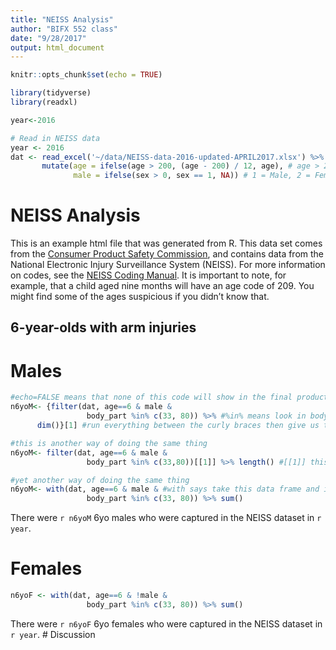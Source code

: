 ```yaml
---
title: "NEISS Analysis"
author: "BIFX 552 class"
date: "9/28/2017"
output: html_document
---
```


```r
knitr::opts_chunk$set(echo = TRUE)

library(tidyverse)
library(readxl)

year<-2016

# Read in NEISS data
year <- 2016
dat <- read_excel('~/data/NEISS-data-2016-updated-APRIL2017.xlsx') %>%
       mutate(age = ifelse(age > 200, (age - 200) / 12, age), # age > 200 is coded in months since birth + 200
              male = ifelse(sex > 0, sex == 1, NA)) # 1 = Male, 2 = Female, 0 = Unknown
```

# NEISS Analysis

This is an example html file that was generated from R. This data set comes from the [Consumer Product Safety Commission](https://www.cpsc.gov/Research--Statistics), and contains data from the National Electronic Injury Surveillance System (NEISS). For more information on codes, see the [NEISS Coding Manual](https://www.cpsc.gov/s3fs-public/2017NEISSCodingManualCPSConlyNontrauma.pdf). It is important to note, for example, that a child aged nine months will have an age code of 209. You might find some of the ages suspicious if you didn't know that.

## 6-year-olds with arm injuries


# Males
```r
#echo=FALSE means that none of this code will show in the final product
n6yoM<- {filter(dat, age==6 & male & 
                 body_part %in% c(33, 80)) %>% #%in% means look in body_part for either 33 or 80 
      dim()}[1] #run everything between the curly braces then give us the number of rows

#this is another way of doing the same thing
n6yoM<- filter(dat, age==6 & male & 
                 body_part %in% c(33,80))[[1]] %>% length() #[[1]] this indexes and grabs the first column of the data frame dat, doesn't matter which column b/c we just need to know the length of it.

#yet another way of doing the same thing
n6yoM<- with(dat, age==6 & male & #with says take this data frame and if you don't recognize the variable name, look within the data frame.
                 body_part %in% c(33, 80)) %>% sum()

```
There were `r n6yoM` 6yo males who were captured in the NEISS dataset in `r year`.

# Females

```r
n6yoF <- with(dat, age==6 & !male & 
                 body_part %in% c(33, 80)) %>% sum()
```
There were `r n6yoF` 6yo females who were captured in the NEISS dataset in `r year`.
# Discussion
